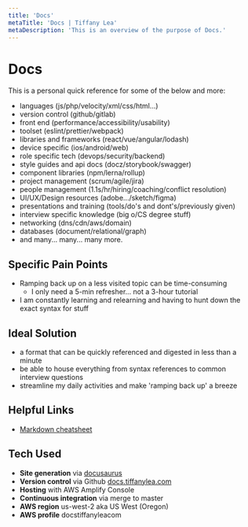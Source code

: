 ```yaml
---
title: 'Docs'
metaTitle: 'Docs | Tiffany Lea'
metaDescription: 'This is an overview of the purpose of Docs.'
---
```


# Docs

This is a personal quick reference for some of the below and more:

- languages (js/php/velocity/xml/css/html...)
- version control (github/gitlab)
- front end (performance/accessibility/usability)
- toolset (eslint/prettier/webpack)
- libraries and frameworks (react/vue/angular/lodash)
- device specific (ios/android/web)
- role specific tech (devops/security/backend)
- style guides and api docs (docz/storybook/swagger)
- component libraries (npm/lerna/rollup)
- project management (scrum/agile/jira)
- people management (1.1s/hr/hiring/coaching/conflict resolution)
- UI/UX/Design resources (adobe.../sketch/figma)
- presentations and training (tools/do's and dont's/previously given)
- interview specific knowledge (big o/CS degree stuff)
- networking (dns/cdn/aws/domain)
- databases (document/relational/graph)
- and many... many... many more.

## Specific Pain Points

- Ramping back up on a less visited topic can be time-consuming
  - I only need a 5-min refresher... not a 3-hour tutorial
- I am constantly learning and relearning and having to hunt down the exact syntax for stuff

## Ideal Solution

- a format that can be quickly referenced and digested in less than a minute
- be able to house everything from syntax references to common interview questions
- streamline my daily activities and make 'ramping back up' a breeze

## Helpful Links

- [Markdown cheatsheet](/docs/code/markdown)


## Tech Used

- **Site generation** via [docusaurus](https://docusaurus.io/)
- **Version control** via Github [docs.tiffanylea.com](https://github.com/tiffyzsmile/docs.tiffanylea.com)
- **Hosting** with AWS Amplify Console
- **Continuous integration** via merge to master
- **AWS region** us-west-2 aka US West (Oregon)
- **AWS profile** docstiffanyleacom
